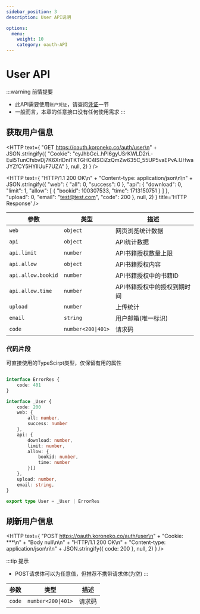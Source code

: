 ```yaml
---
sidebar_position: 3
description: User API说明

options:
  menu:
    weight: 10
    category: oauth-API
---
```


# User API

:::warning 前情提要
- 此API需要使用`账户凭证`，请查阅[凭证](/docs/oauth-API/token)一节
- 一般而言，本章的任意接口没有任何使用需求
:::

## 获取用户信息


<HTTP text={
    "GET https://oauth.koroneko.co/auth/user\n" +
    JSON.stringify({
        "Cookie": "eyJhbGci..hPI6gyUSrKWLD2ri.-Eul5TunCfsbvDj7K6XrlDniTKTGHC4lSCiZzQmZw635C_55UP5vaEPvA.UHwaJYZfCY5HYlIUuF7UZA"
    }, null, 2)
} />

<HTTP text={
    "HTTP/1.1 200 OK\n" +
    "Content-type: application/json\n\n" +
    JSON.stringify({
        "web": {
            "all": 0,
            "success": 0
        },
        "api": {
            "download": 0,
            "limit": 1,
            "allow": [
                {
                    "bookid": 100307533,
                    "time": 1713150751
                }
            ]
        },
        "upload": 0,
        "email": "test@test.com",
        "code": 200
    }, null, 2)
} title='HTTP Response' />


| 参数 | 类型 | 描述 |
| --- | --- |  --- |
| `web` | `object` | 网页浏览统计数据 |
| `api` | `object` |  API统计数据 |
| `api.limit` | `number` |  API书籍授权数量上限 |
| `api.allow` | `object` |  API书籍授权内容 |
| `api.allow.bookid` | `number` |  API书籍授权中的书籍ID |
| `api.allow.time` | `number` |  API书籍授权中的授权到期时间 |
| `upload` | `number` |  上传统计 |
| `email` | `string` |  用户邮箱(唯一标识) |
| `code` | `number<200\|401>` |  请求码 |

### 代码片段

可直接使用的TypeScirpt类型，仅保留有用的属性

```ts

interface ErrorRes {
    code: 401
}

interface _User {
    code: 200
    web: {
        all: number,
        success: number
    },
    api: {
        download: number,
        limit: number,
        allow: {
            bookid: number,
            time: number
        }[]
    },
    upload: number,
    email: string,
}

export type User = _User | ErrorRes

```

## 刷新用户信息

<HTTP text={
    "POST https://oauth.koroneko.co/auth/user\n" +
    "Cookie: ***\n" + 
    "Body null\n\n" +
    "HTTP/1.1 200 OK\n" +
    "Content-type: application/json\n\n" +
    JSON.stringify({ code: 200 }, null, 2)
} />

:::tip 提示
- POST请求体可以为任意值，但推荐不携带请求体(为空)
:::

| 参数 | 类型 | 描述 |
| --- | --- |  --- |
| `code` | `number<200\|401>` | 请求码 |

